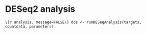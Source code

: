 # DESeq2 analysis
```\{r analysis, message=FALSE\}
dds <- runDESeqAnalysis(targets, countdata, parameters)
```